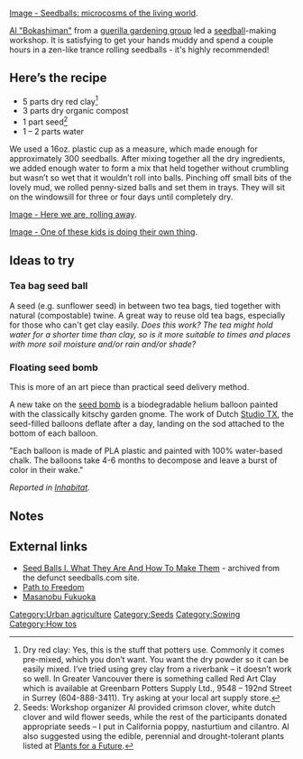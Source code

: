 [http://www.heavypetal.ca/uploads/archived/seedballs3.jpg Image - Seedballs: microcosms of the living world].

[http://www.bokashiman.com/ Al "Bokashiman"] from a [http://commgardens.meetup.com/56/ guerilla gardening group] led a [[seedball]]-making workshop. It is satisfying to get your hands muddy and spend a couple hours in a zen-like trance rolling seedballs - it's highly recommended!

== Here’s the recipe ==

* 5 parts dry red clay<ref>Dry red clay: Yes, this is the stuff that potters use. Commonly it comes pre-mixed, which you don’t want. You want the dry powder so it can be easily mixed. I’ve tried using grey clay from a riverbank – it doesn’t work so well. In Greater Vancouver there is something called Red Art Clay which is available at Greenbarn Potters Supply Ltd., 9548 – 192nd Street in Surrey (604-888-3411). Try asking at your local art supply store.</ref>
* 3 parts dry organic compost
* 1 part seed<ref>Seeds: Workshop organizer Al provided crimson clover, white dutch clover and wild flower seeds, while the rest of the participants donated appropriate seeds – I put in California poppy, nasturtium and cilantro. Al also suggested using the edible, perennial and drought-tolerant plants listed at [http://www.pfaf.org/leaflets/top20.php Plants for a Future].</ref>
* 1 – 2 parts water

We used a 16oz. plastic cup as a measure, which made enough for approximately 300 seedballs. After mixing together all the dry ingredients, we added enough water to form a mix that held together without crumbling but wasn’t so wet that it wouldn’t roll into balls. Pinching off small bits of the lovely mud, we rolled penny-sized balls and set them in trays. They will sit on the windowsill for three or four days until completely dry.

[http://www.heavypetal.ca/uploads/archived/seedball%20making.jpg Image - Here we are, rolling away].

[http://www.heavypetal.ca/uploads/archived/seedballs.jpg Image - One of these kids is doing their own thing].

== Ideas to try ==

=== Tea bag seed ball ===

A seed (e.g. sunflower seed) in between two tea bags, tied together with natural (compostable) twine. A great way to reuse old tea bags, especially for those who can't get clay easily. ''Does this work? The tea might hold water for a shorter time than clay, so is it more suitable to times and places with more soil moisture and/or rain and/or shade?''{{sp}}

=== Floating seed bomb ===

This is more of an art piece than practical seed delivery method.

A new take on the [http://www.heavypetal.ca/archives/2007/03/a_brief_history_of_the_seed_ba.html seed bomb] is a biodegradable helium balloon painted with the classically kitschy garden gnome. The work of Dutch [http://www.studiotx.nl/TempGartenAM.html Studio TX], the seed-filled balloons deflate after a day, landing on the sod attached to the bottom of each balloon.

"Each balloon is made of PLA plastic and painted with 100% water-based chalk. The balloons take 4-6 months to decompose and leave a burst of color in their wake."

''Reported in [http://www.inhabitat.com/2008/07/12/green-graffiti-flower-bomb-balloons/ Inhabitat].''

==Notes==
<small><references/></small>

== External links ==
* [http://web.archive.org/web/20040606120719/www.seedballs.com/3seedpa.html Seed Balls I. What They Are And How To Make Them] - archived from the defunct seedballs.com site.
* [http://www.pathtofreedom.com/pathproject/gardening/seedballs.shtml Path to Freedom ]
* [http://www.context.org/ICLIB/IC14/Fukuoka.htm Masanobu Fukuoka]

{{attrib heavypetal|url=http://heavypetal.ca/archives/2007/03/how-to-make-seedballs/}}

[[Category:Urban agriculture]]
[[Category:Seeds]]
[[Category:Sowing]]
[[Category:How tos]]